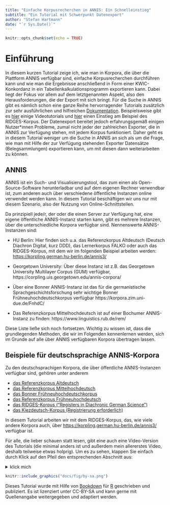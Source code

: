 ```yaml
---
title: "Einfache Korpusrecherchen in ANNIS: Ein Schnelleinstieg"
subtitle: "Ein Tutorial mit Schwerpunkt Datenexport"
author: "Stefan Hartmann"
date: "`r Sys.Date()`"
---
```


```r
knitr::opts_chunk$set(echo = TRUE)
```


# Einführung

In diesem kurzen Tutorial zeige ich, wie man in Korpora, die über die Plattform ANNIS verfügbar sind, einfache Korpusrecherchen durchführen kann und wie man die Ergebnisse anschließend in Form einer KWIC-Konkordanz in ein Tabellenkalkulationsprogramm exportieren kann. Dabei liegt der Fokus vor allem auf dem letztgenannten Aspekt, also den Herausforderungen, die der Export mit sich bringt. Für die Suche in ANNIS gibt es nämlich schon eine ganze Reihe hervorragender Tutorials zusätzlich zur sehr ausführlichen und hilfreichen [Dokumentation](https://corpus-tools.org/annis/documentation.html). Beispielsweise gibt es [hier](https://www.linguistik.hu-berlin.de/de/institut/professuren/korpuslinguistik/corpus-tools/annis-tutorials) einige Videotutorials und [hier](https://corpus-tools.org/annis/resources/SE_HistorischeKorpora_ANNIS2015-05-06.pdf) einen Einstieg am Beispiel des RIDGES-Korpus. Der Datenexport bereitet jedoch erfahrungsgemäß einigen Nutzer\*innen Probleme, zumal nicht jeder der zahlreichen Exporter, die in ANNIS zur Verfügung stehen, mit jedem Korpus funktioniert. Daher geht es in diesem Tutorial weniger um die Suche in ANNIS an sich als um die Frage, wie man mit Hilfe der zur Verfügung stehenden Exporter Datensätze (Belegsammlungen) exportieren kann, um mit diesen dann weiterarbeiten zu können.

## ANNIS

ANNIS ist ein Such- und Visualisierungstool, das zum einen als Open-Source-Software herunterladbar und auf dem eigenen Rechner verwendbar ist, zum anderen auch über verschiedene öffentliche Instanzen online verwendet werden kann. In diesem Tutorial beschäftigen wir uns nur mit diesem Szenario, also der Nutzung von Online-Schnittstellen.

Da prinzipiell jede/r, der oder die einen Server zur Verfügung hat, eine eigene öffentliche ANNIS-Instanz starten kann, gibt es mehrere Instanzen, über die unterschiedliche Korpora verfügbar sind. Nennenswerte ANNIS-Instanzen sind:

- HU Berlin: Hier finden sich u.a. das Referenzkorpus Altdeutsch (Deutsch Diachron Digital, kurz DDD), das Lernerkorpus FALKO oder auch das RIDGES-Korpus, mit dem wir im folgenden Beispiel arbeiten werden: <https://korpling.german.hu-berlin.de/annis3/>

- Georgetown University: Über diese Instanz ist z.B. das Georgetown University Multilayer Corpus (GUM) verfügbar, https://corpling.uis.georgetown.edu/annis-corpora/

- Über eine Bonner ANNIS-Instanz ist das für die germanistische Sprachgeschichtsforschung sehr wichtige Bonner Frühneuhochdeutschkorpus verfügbar https://korpora.zim.uni-due.de/FnhdC/

- Das Referenzkorpus Mittelhochdeutsch ist auf einer Bochumer ANNIS-Instanz zu finden: https://www.linguistics.rub.de/rem/

Diese Liste ließe sich noch fortsetzen. Wichtig zu wissen ist, dass die grundlegenden Methoden, die wir im Folgenden kennenlernen werden, sich im Grunde auf alle über ANNIS verfügbaren Korpora übertragen lassen.

## Beispiele für deutschsprachige ANNIS-Korpora

Zu den deutschsprachigen Korpora, die über öffentliche ANNIS-Instanzen verfügbar sind, gehören unter anderem

- [das Referenzkorpus Altdeutsch](https://www.deutschdiachrondigital.de/)
- [das Referenzkorpus Mittelhochdeutsch](https://www.linguistics.rub.de/rem/)
- [das Bonner Frühneuhochdeutschkorpus](https://korpora.zim.uni-due.de/FnhdC/)
- [das Referenzkorpus Frühneuhochdeutsch](https://www.linguistics.rub.de/ref/)
- [das RIDGES-Korpus ("Registers in Diachronic German Science")](https://www.linguistik.hu-berlin.de/de/institut/professuren/korpuslinguistik/forschung/ridges-projekt/)
- [das Kiezdeutsch-Korpus (Registrierung erforderlich)](https://www.kiezdeutschkorpus.de/kidko-home-EN.html)

In diesem Tutorial arbeiten wir mit dem RIDGES-Korpus, das, wie viele andere Korpora auch, über [https://korpling.german.hu-berlin.de/annis3/](https://korpling.german.hu-berlin.de/annis3/) verfügbar ist.

Für alle, die lieber schauen statt lesen, gibt eine auch eine Video-Version des Tutorials (die minimal anders ist und außerdem mein allererstes Video, deshalb teilweise etwas holprig). Um es zu sehen, klappen Sie einfach durch Klick auf den Pfeil den entsprechenden Abschnitt aus:

<details>
<summary>klick mich</summary>

<iframe width="560" height="315" src="https://www.youtube-nocookie.com/embed/9pgjeFjj138" frameborder="0" allow="accelerometer; autoplay; encrypted-media; gyroscope; picture-in-picture" allowfullscreen></iframe>

</details>


```r
knitr::include_graphics("docs/fig/by-sa.png")
```

Dieses Tutorial wurde mit Hilfe von <a href="https://bookdown.org/" target="_blank">Bookdown</a> für <a href="https://www.r-project.org/" target="_blank">R</a> geschrieben und publiziert. Es ist lizenziert unter CC-BY-SA und kann gerne mit Quellenangabe weitergegeben und adaptiert werden.